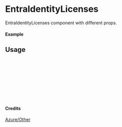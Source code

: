 
<Meta of={EntraIdentityLicenses} title="Azure/Other/EntraIdentityLicenses" />

# EntraIdentityLicenses

EntraIdentityLicenses component with different props.

#### Example

<Canvas of={EntraIdentityLicenses.Primary} />

## Usage

```ts
import { EntraIdentityLicenses } from "yadl-ui";

const Example = () => {
  return (
      <EntraIdentityLicenses />
  );
};

export default Example;
```

#### Credits
[Azure/Other](https://learn.microsoft.com/en-us/azure/architecture/icons/)

